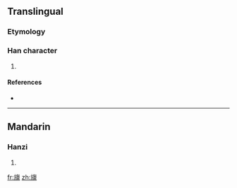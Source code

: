 ==Translingual==

===Etymology===
{{Han compound|㫃|票|c1=s|c2=p|ls=psc}}

===Han character===
{{Han char|rn=70|rad=方|as=13|sn=17|four=0829<sub>1</sub>|canj=卜尸人一火 (YSOMF)}}

# {{defn|Han|sort=方13}}

====References====
* {{Han ref|kx=0485.070|dkj=13698|dj=0847.090|hdz=32184.130|uh=65DA|ud=26074|bh=ECF1|bd=60657}}

----

==Mandarin==

===Hanzi===
{{cmn-hanzi|pin=[[piāo]] ([[piao1]])|wg=p'iao<sup>1</sup>}}

# {{defn|Mandarin}}

[[fr:旚]]
[[zh:旚]]